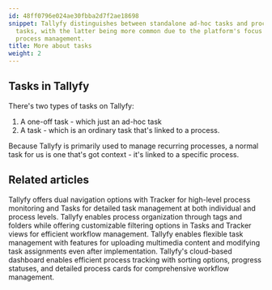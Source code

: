 ```yaml
---
id: 48ff0796e024ae30fbba2d7f2ae18698
snippet: Tallyfy distinguishes between standalone ad-hoc tasks and process-linked
  tasks, with the latter being more common due to the platform's focus on recurring
  process management.
title: More about tasks
weight: 2
---
```


## Tasks in Tallyfy

There's two types of tasks on Tallyfy:

1. A one-off task - which just an ad-hoc task
2. A task - which is an ordinary task that's linked to a process.

Because Tallyfy is primarily used to manage recurring processes, a normal task for us is one that's got context - it's linked to a specific process.



<PageTree />


## Related articles
<CardGrid>
<LinkTitleCard header="<b>Pro > Tracking</b>" href="/products/pro/tracking-and-tasks/" > Tallyfy offers dual navigation options with Tracker for high-level process monitoring and Tasks for detailed task management at both individual and process levels. </LinkTitleCard>
<LinkTitleCard header="<b>Tracker View > Organize processes</b>" href="/products/pro/tracking-and-tasks/tracker-view/organize-processes/" > Tallyfy enables process organization through tags and folders while offering customizable filtering options in Tasks and Tracker views for efficient workflow management. </LinkTitleCard>
<LinkTitleCard header="<b>Tasks > Edit tasks</b>" href="/products/pro/tracking-and-tasks/tasks/edit-task/" > Tallyfy enables flexible task management with features for uploading multimedia content and modifying task assignments even after implementation. </LinkTitleCard>
<LinkTitleCard header="<b>Tracker View > Manage and track my processes</b>" href="/products/pro/tracking-and-tasks/tracker-view/how-can-i-manage-and-track-my-processes-on-tallyfy/" > Tallyfy's cloud-based dashboard enables efficient process tracking with sorting options, progress statuses, and detailed process cards for comprehensive workflow management. </LinkTitleCard>
</CardGrid>